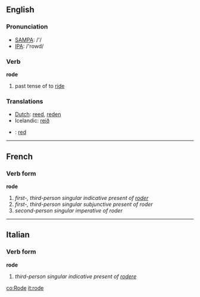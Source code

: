 ==English==
=== Pronunciation ===
*[[w:SAMPA|SAMPA]]: /'/
*[[w:IPA|IPA]]: /'rowd/

=== Verb ===

'''rode'''

# past tense of to [[ride]]

=== Translations ===
*[[Dutch]]: [[reed]], [[reden]]
*Icelandic: [[reið]]
*{{no}}: [[red]]

----

==French==
===Verb form===
'''rode'''

# ''first-, third-person singular indicative present of [[roder]]''
# ''first-, third-person singular subjunctive present of roder''
# ''second-person singular imperative of roder''

----

==Italian==
===Verb form===
'''rode'''

# ''third-person singular indicative present of [[rodere]]''

[[co:Rode]]
[[it:rode]]